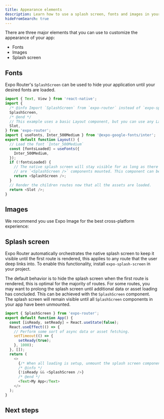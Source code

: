 ```yaml
---
title: Appearance elements
description: Learn how to use a splash screen, fonts and images in your app that is using Expo Router.
hideFromSearch: true
---
```



There are three major elements that you can use to customize the appearance of your app:

- Fonts
- Images
- Splash screen

## Fonts

Expo Router's `SplashScreen` can be used to hide your application until your desired fonts are loaded.

```js app/_layout.js
import { Text, View } from 'react-native';
import {
  /* @info Import `SplashScreen` from `expo-router` instead of `expo-splash-screen` */
  SplashScreen,
  /* @end */
  // This example uses a basic Layout component, but you can use any Layout.
  Slot,
} from 'expo-router';
import { useFonts, Inter_500Medium } from '@expo-google-fonts/inter';
export default function Layout() {
  // Load the font `Inter_500Medium`
  const [fontsLoaded] = useFonts({
    Inter_500Medium,
  });
  if (!fontsLoaded) {
    // The native splash screen will stay visible for as long as there
    // are `<SplashScreen />` components mounted. This component can be nested.
    return <SplashScreen />;
  }
  // Render the children routes now that all the assets are loaded.
  return <Slot />;
}
```

## Images

We recommend you use Expo Image for the best cross-platform experience:

<BoxLink
  title="Expo Image API reference"
  description="For more information on how to install and use expo-image, see its API documentation."
  href="/versions/latest/sdk/image"
  imageUrl="/static/images/packages/expo-image.png"
/>

## Splash screen

Expo Router automatically orchestrates the native splash screen to keep it visible until the first route is rendered, this applies to any route that the user deep links into. To enable this functionality, install `expo-splash-screen` in your project.

The default behavior is to hide the splash screen when the first route is rendered, this is optimal for the majority of routes. For some routes, you may want to prolong the splash screen until additional data or asset loading has concluded. This can be achieved with the `SplashScreen` component. The splash screen will remain visible until all `SplashScreen` components in your app have been unmounted.

```js app/index.tsx
import { SplashScreen } from 'expo-router';
export default function App() {
  const [isReady, setReady] = React.useState(false);
  React.useEffect(() => {
    // Perform some sort of async data or asset fetching.
    setTimeout(() => {
      setReady(true);
    }, 1000);
  }, []);
  return (
    <>
      {/* When all loading is setup, unmount the splash screen component. */}
      /* @info */
      {!isReady && <SplashScreen />}
      /* @end */
      <Text>My App</Text>
    </>
  );
}
```

## Next steps

<BoxLink
  title="Styling"
  description="Expo Router supports styling using React Native's StyleSheet API, and the experimental support for CSS on web and Tailwind."
  href="/routing/styling/"
/>
